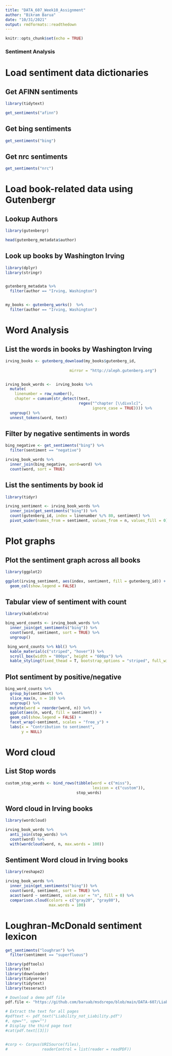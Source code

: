 ```yaml
---
title: "DATA_607_Week10_Assignment"
author: "Bikram Barua"
date: "10/31/2021"
output: rmdformats::readthedown
---
```


```r
knitr::opts_chunk$set(echo = TRUE)
```

### Sentiment Analysis


# Load sentiment data dictionaries
## Get AFINN sentiments
```r
library(tidytext)

get_sentiments("afinn")
```

## Get bing sentiments

```r
get_sentiments("bing")
```


## Get nrc sentiments
```r
get_sentiments("nrc")
```


# Load book-related data using Gutenbergr
## Lookup Authors
```r
library(gutenbergr)

head(gutenberg_metadata$author)
```



## Look up books by Washington Irving
```r
library(dplyr)
library(stringr)


gutenberg_metadata %>%
  filter(author == "Irving, Washington")


my_books <- gutenberg_works()  %>%
  filter(author == "Irving, Washington")
```


# Word Analysis
## List the words in books by Washington Irving

```r

irving_books <- gutenberg_download(my_books$gutenberg_id,
                            
                            mirror = "http://aleph.gutenberg.org")


irving_book_words <-  irving_books %>%
  mutate(
    linenumber = row_number(),
    chapter = cumsum(str_detect(text, 
                                regex("^chapter [\\divxlc]", 
                                      ignore_case = TRUE)))) %>%
  ungroup() %>%
  unnest_tokens(word, text)


```


## Filter by negative sentiments in words

```r
bing_negative <- get_sentiments("bing") %>% 
  filter(sentiment == "negative")

irving_book_words %>%
  inner_join(bing_negative, word=word) %>%
  count(word, sort = TRUE)
```


## List the sentiments by book id
```r
library(tidyr)

irving_sentiment <- irving_book_words %>%
  inner_join(get_sentiments("bing")) %>%
  count(gutenberg_id, index = linenumber %/% 80, sentiment) %>%
  pivot_wider(names_from = sentiment, values_from = n, values_fill = 0) %>%   mutate(sentiment = positive - negative)

```
# Plot graphs
## Plot the sentiment graph across all books
```r
library(ggplot2)

ggplot(irving_sentiment, aes(index, sentiment, fill = gutenberg_id)) +
  geom_col(show.legend = FALSE) 
```


## Tabular view of sentiment with count
```r
library(kableExtra)

bing_word_counts <- irving_book_words %>%
  inner_join(get_sentiments("bing")) %>%
  count(word, sentiment, sort = TRUE) %>%
  ungroup()

 bing_word_counts %>% kbl() %>% 
  kable_material(c("striped", "hover")) %>%
  scroll_box(width = "800px", height = "600px") %>%
  kable_styling(fixed_thead = T, bootstrap_options = "striped", full_width = F, position = "left")
```


## Plot sentiment by positive/negative

```r
bing_word_counts %>%
  group_by(sentiment) %>%
  slice_max(n, n = 10) %>% 
  ungroup() %>%
  mutate(word = reorder(word, n)) %>%
  ggplot(aes(n, word, fill = sentiment)) +
  geom_col(show.legend = FALSE) +
  facet_wrap(~sentiment, scales = "free_y") +
  labs(x = "Contribution to sentiment",
       y = NULL)

```


# Word cloud
## List Stop words

```r
custom_stop_words <- bind_rows(tibble(word = c("miss"),  
                                      lexicon = c("custom")), 
                               stop_words)
```


## Word cloud in Irving books

```r
library(wordcloud)

irving_book_words %>%
  anti_join(stop_words) %>%
  count(word) %>%
  with(wordcloud(word, n, max.words = 100))
```


## Sentiment Word cloud in Irving books

```r
library(reshape2)

irving_book_words %>%
  inner_join(get_sentiments("bing")) %>%
  count(word, sentiment, sort = TRUE) %>%
  acast(word ~ sentiment, value.var = "n", fill = 0) %>%
  comparison.cloud(colors = c("gray20", "gray80"),
                   max.words = 100)
```

# Loughran-McDonald sentiment lexicon

```r
get_sentiments("loughran") %>% 
  filter(sentiment == "superfluous")
```




```r

library(pdftools)
library(tm)
library(downloader)
library(tidyverse)
library(tidytext)
library(tesseract)

# Download a demo pdf file
pdf.file <- "https://github.com/baruab/msdsrepo/blob/main/DATA-607/Liability_not_Liability.pdf"

# Extract the text for all pages
#pdftext <- pdf_text("Liability_not_Liability.pdf")
#, opw="", upw="")
# Display the third page text
#cat(pdf.text[[3]])


#corp <- Corpus(URISource(files),
#               readerControl = list(reader = readPDF))


```

